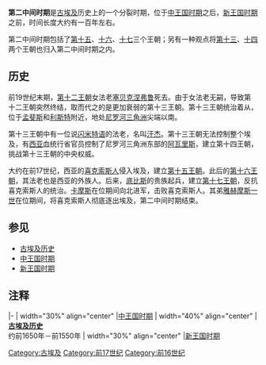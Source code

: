 {{unreferenced|time=2016-12-03T09:08:05+00:00}}
{{古埃及历史}}
{{History of egypt}}
'''第二中间时期'''是[[古埃及|古埃及]]历史上的一个分裂时期，位于[[中王国时期|中王国时期]]之后，[[新王国时期|新王国时期]]之前，时间长度大约有一百年左右。

第二中间时期包括了[[埃及第十五王朝|第十五]]、[[埃及第十六王朝|十六]]、[[埃及第十七王朝|十七]]三个王朝；另有一种观点将[[埃及第十三王朝|第十三]]、[[埃及第十四王朝|十四]]两个王朝也归入第二中间时期之内。

==历史==
前19世纪末期，[[埃及第十二王朝|第十二王朝]]女法老[[塞贝克涅弗鲁|塞贝克涅弗鲁]]死去。由于女法老无嗣，导致第十二王朝突然终结，取而代之的是更加衰弱的第十三王朝。第十三王朝统治着从{{link-en|伊塔威|Itjtawy}}，位于[[孟菲斯_(埃及)|孟斐斯]]和[[利斯特|利斯特]]附近，地处[[尼罗河三角洲|尼罗河三角洲]]尖端以南。

第十三王朝中有一位说[[闪米特语|闪米特语]]的法老，名叫[[汗杰|汗杰]]。第十三王朝无法控制整个埃及，有[[西亚|西亚]]血统行省官员控制了尼罗河三角洲东部的[[阿瓦里斯|阿瓦里斯]]，建立第十四王朝，挑战第十三王朝的中央权威。

大约在前17世纪，西亚的[[喜克索斯人|喜克索斯人]]侵入埃及，建立[[埃及第十五王朝|第十五王朝]]。此后的[[埃及第十六王朝|第十六王朝]]，其法老也是西亚的外族人。后来，[[底比斯_(埃及)|底比斯]]的贵族起兵，建立[[埃及第十七王朝|第十七王朝]]，反抗喜克索斯人的统治。[[卡摩斯|卡摩斯]]在位期间向北进军，击败喜克索斯人。其弟[[雅赫摩斯一世|雅赫摩斯一世]]在位期间，将喜克索斯人彻底逐出埃及，第二中间时期结束。

== 参见 ==
*[[古埃及历史|古埃及历史]]
*[[中王国时期|中王国时期]]
*[[新王国时期|新王国时期]]

== 注释 ==
<references />

{{start box}}
|-
| width="30%" align="center" |[[中王国时期|中王国时期]]
| width="40%" align="center" | '''[[古埃及历史|古埃及历史]]'''<br> 约前1650年－前1550年
| width="30%" align="center" |[[新王国时期|新王国时期]]
{{end box}}

[[Category:古埃及|Category:古埃及]]
[[Category:前17世纪|Category:前17世纪]]
[[Category:前16世纪|Category:前16世纪]]